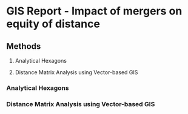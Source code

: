 # GIS Report - Impact of mergers on equity of distance

## Methods

1.  Analytical Hexagons

2.  Distance Matrix Analysis using Vector-based GIS

### Analytical Hexagons

### Distance Matrix Analysis using Vector-based GIS

